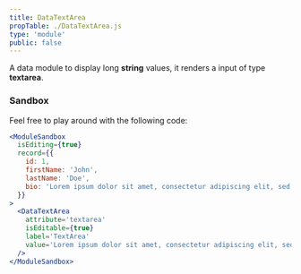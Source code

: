 ```yaml
---
title: DataTextArea
propTable: ./DataTextArea.js
type: 'module'
public: false
---
```


A data module to display long **string** values, it renders a input of type **textarea**.

### Sandbox

Feel free to play around with the following code:

```jsx
<ModuleSandbox
  isEditing={true}
  record={{
    id: 1,
    firstName: 'John',
    lastName: 'Doe',
    bio: 'Lorem ipsum dolor sit amet, consectetur adipiscing elit, sed do eiusmod tempor incididunt ut labore et dolore magna aliqua. Ut enim ad minim veniam, quis nostrud exercitation ullamco laboris nisi ut aliquip ex ea commodo consequat. Duis aute irure dolor in reprehenderit in voluptate velit esse cillum dolore eu fugiat nulla  pariatur. Excepteur sint occaecat cupidatat non proident, sunt in culpa qui officia deserunt mollit anim id est laborum.',
  }}
>
  <DataTextArea
    attribute='textarea'
    isEditable={true}
    label='TextArea'
    value='Lorem ipsum dolor sit amet, consectetur adipiscing elit, sed do eiusmod tempor incididunt ut labore et dolore magna aliqua. Ut enim ad minim veniam, quis nostrud exercitation ullamco laboris nisi ut aliquip ex ea commodo consequat. Duis aute irure dolor in reprehenderit in voluptate velit esse cillum dolore eu fugiat nulla  pariatur. Excepteur sint occaecat cupidatat non proident, sunt in culpa qui officia deserunt mollit anim id est laborum.'
  />
</ModuleSandbox>
```
